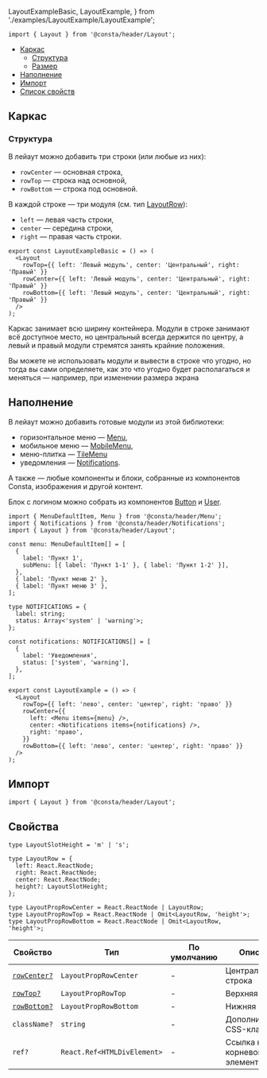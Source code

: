   LayoutExampleBasic,
  LayoutExample,
} from './examples/LayoutExample/LayoutExample';

```tsx
import { Layout } from '@consta/header/Layout';
```

<MdxMenu>

- [Каркас](#каркас)
  - [Структура](#структура)
  - [Размер](#размер)
- [Наполнение](#наполнение)
- [Импорт](#импорт)
- [Список свойств](#свойства)

</MdxMenu>

## Каркас

### Структура

В лейаут можно добавить три строки (или любые из них):

- `rowCenter` — основная строка,
- `rowTop` — строка над основной,
- `rowBottom` — строка под основной.

В каждой строке — три модуля (см. тип [LayoutRow](#свойства)):

- `left` — левая часть строки,
- `center` — середина строки,
- `right` — правая часть строки.

```tsx
export const LayoutExampleBasic = () => (
  <Layout
    rowTop={{ left: 'Левый модуль', center: 'Центральный', right: 'Правый' }}
    rowCenter={{ left: 'Левый модуль', center: 'Центральный', right: 'Правый' }}
    rowBottom={{ left: 'Левый модуль', center: 'Центральный', right: 'Правый' }}
  />
);
```

<LayoutExampleBasic />

Каркас занимает всю ширину контейнера. Модули в строке занимают всё доступное место, но центральный всегда держится по центру, а левый и правый модули стремятся занять крайние положения.

<MdxInformer status="normal">

Вы можете не использовать модули и вывести в строке что угодно, но тогда вы сами определяете, как это что угодно будет располагаться и меняться — например, при изменении размера экрана

</MdxInformer>

## Наполнение

В лейаут можно добавить готовые модули из этой библиотеки:

- горизонтальное меню — [Menu](##LIBS.LIB.STAND/lib:header/stand:components-menu-stable),
- мобильное меню — [MobileMenu](##LIBS.LIB.STAND/lib:header/stand:components-mobilemenu-stable),
- меню-плитка — [TileMenu](##LIBS.LIB.STAND/lib:header/stand:components-tilemenu-stable)
- уведомления — [Notifications](##LIBS.LIB.STAND/lib:header/stand:components-notifications-stable).

А также — любые компоненты и блоки, собранные из компонентов Consta, изображения и другой контент.

<MdxInformer status="normal">

Блок с логином можно собрать из компонентов [Button](##LIBS.LIB.STAND/lib:uikit/stand:components-button-stable) и [User](##LIBS.LIB.STAND/lib:uikit/stand:components-user-stable).

</MdxInformer>

```tsx
import { MenuDefaultItem, Menu } from '@consta/header/Menu';
import { Notifications } from '@consta/header/Notifications';
import { Layout } from '@consta/header/Layout';

const menu: MenuDefaultItem[] = [
  {
    label: 'Пункт 1',
    subMenu: [{ label: 'Пункт 1-1' }, { label: 'Пункт 1-2' }],
  },
  { label: 'Пункт меню 2' },
  { label: 'Пункт меню 3' },
];

type NOTIFICATIONS = {
  label: string;
  status: Array<'system' | 'warning'>;
};

const notifications: NOTIFICATIONS[] = [
  {
    label: 'Уведомления',
    status: ['system', 'warning'],
  },
];

export const LayoutExample = () => (
  <Layout
    rowTop={{ left: 'лево', center: 'центер', right: 'право' }}
    rowCenter={{
      left: <Menu items={menu} />,
      center: <Notifications items={notifications} />,
      right: 'право',
    }}
    rowBottom={{ left: 'лево', center: 'центер', right: 'право' }}
  />
);
```

<LayoutExample />

## Импорт

```tsx
import { Layout } from '@consta/header/Layout';
```

## Свойства

```tsx
type LayoutSlotHeight = 'm' | 's';

type LayoutRow = {
  left: React.ReactNode;
  right: React.ReactNode;
  center: React.ReactNode;
  height?: LayoutSlotHeight;
};

type LayoutPropRowCenter = React.ReactNode | LayoutRow;
type LayoutPropRowTop = React.ReactNode | Omit<LayoutRow, 'height'>;
type LayoutPropRowBottom = React.ReactNode | Omit<LayoutRow, 'height'>;
```

| Свойство                   | Тип                         | По умолчанию | Описание                       |
| -------------------------- | --------------------------- | ------------ | ------------------------------ |
| [`rowCenter?`](#структура) | `LayoutPropRowCenter`       | -            | Центральная строка             |
| [`rowTop?`](#структура)    | `LayoutPropRowTop`          | -            | Верхняя строка                 |
| [`rowBottom?`](#структура) | `LayoutPropRowBottom`       | -            | Нижняя строка                  |
| `className?`               | `string`                    | -            | Дополнительный CSS-класс       |
| `ref?`                     | `React.Ref<HTMLDivElement>` | -            | Ссылка на корневой DOM-элемент |
